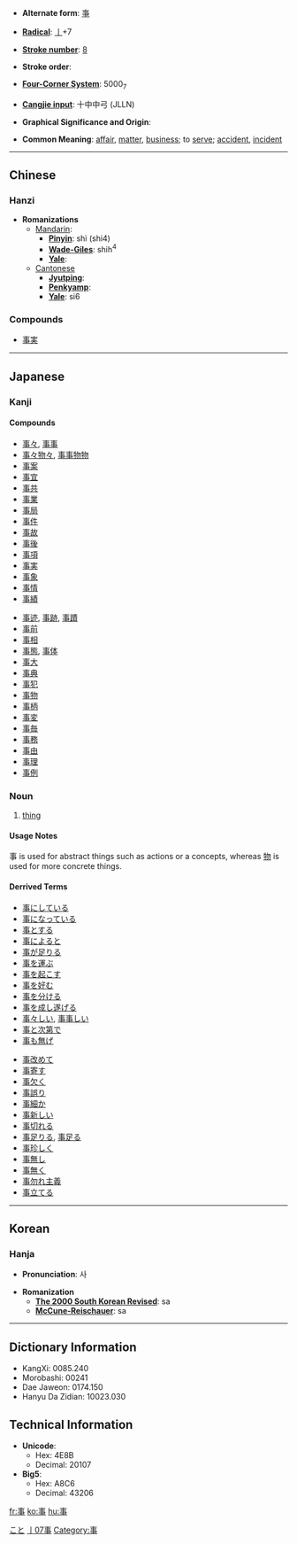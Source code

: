 * '''Alternate form''': [[亊]]

* '''[[Wiktionary:Chinese radical index| Radical]]''': [[Wiktionary:Chinese radical index 亅|亅]]+7

* '''[[Wiktionary:Chinese total strokes index|Stroke number]]''': [[Wiktionary:Chinese total strokes index 8|8]]

* '''Stroke order''': 

* '''[[Wiktionary:Chinese four corner index|Four-Corner System]]''': 5000<sub>7</sub>

* '''[[Wiktionary:Chinese Cangjie index|Cangjie input]]''': 十中中弓 (JLLN)

* '''Graphical Significance and Origin''': 

* '''Common Meaning''': [[affair]], [[matter]], [[business]]; to [[serve]]; [[accident]], [[incident]]

----

== Chinese ==
=== Hanzi ===

* '''Romanizations'''
** [[Mandarin]]:
*** '''[[Pinyin]]''': shì (shi4)
*** '''[[Wade-Giles]]''': shih<sup>4</sup>
*** '''[[Yale]]''': 
**[[Cantonese]]
***'''[[Jyutping]]''':
***'''[[Penkyamp]]''': 
***'''[[Yale]]''': si6
===Compounds===
*[[事实|事実]]

----

== Japanese ==
[[Category:Japanese language|こと]]
===Kanji===
{{kanji
|[[じ]] ([[ji]]), [[し]] ([[shi]])
|[[こと]] ([[koto]]), [[つかう]] ([[tsukau]]), [[こととする]] ([[事とする]], [[kototosuru]])}}
====Compounds====
{{top}}
*[[事々]], [[事事]]
*[[事々物々]], [[事事物物]]
*[[事案]]
*[[事宜]]
*[[事共]]
*[[事業]]
*[[事局]]
*[[事件]]
*[[事故]]
*[[事後]]
*[[事項]]
*[[事実]]
*[[事象]]
*[[事情]]
*[[事績]]
{{mid}}
*[[事迹]], [[事跡]], [[事蹟]]
*[[事前]]
*[[事相]]
*[[事態]], [[事体]]
*[[事大]]
*[[事典]]
*[[事犯]]
*[[事物]]
*[[事柄]]
*[[事変]]
*[[事毎]]
*[[事務]]
*[[事由]]
*[[事理]]
*[[事例]]
{{bottom}}

===Noun===
{{janoun|[[こと]]|koto}}
# [[thing]]
====Usage Notes====
事 is used for abstract things such as actions or a concepts, whereas [[物]] is used for more concrete things. 
====Derrived Terms====
{{top}}
*[[事にしている]]
*[[事になっている]]
*[[事とする]]
*[[事によると]]　
*[[事が足りる]]
*[[事を運ぶ]]
*[[事を起こす]]
*[[事を好む]]
*[[事を分ける]]
*[[事を成し遂げる]]
*[[事々しい]], [[事事しい ]]
*[[事と次第で]]
*[[事も無げ]]
{{mid}}
*[[事改めて]]
*[[事寄す]]
*[[事欠く]]
*[[事誤り]]
*[[事細か]]
*[[事新しい]]
*[[事切れる]]
*[[事足りる]], [[事足る]]
*[[事珍しく]]
*[[事無し]]
*[[事無く]]
*[[事勿れ主義]]
*[[事立てる]]
{{bottom}}

----
== Korean ==
=== Hanja ===
* '''Pronunciation''': 사

* '''Romanization'''
** '''[[The 2000 South Korean Revised Romanization|The 2000 South Korean Revised]]''': sa
** '''[[McCune-Reischauer]]''': sa

----
== Dictionary Information ==

* KangXi: 0085.240
* Morobashi: 00241
* Dae Jaweon: 0174.150
* Hanyu Da Zidian: 10023.030

== Technical Information ==

* '''Unicode''':
** Hex: 4E8B
** Decimal: 20107
* '''Big5''':
** Hex: A8C6
** Decimal: 43206

[[Category:Japanese kanji|亅07事]]
[[Category:事]]

[[fr:事]]
[[ko:事]]
[[hu:事]]
